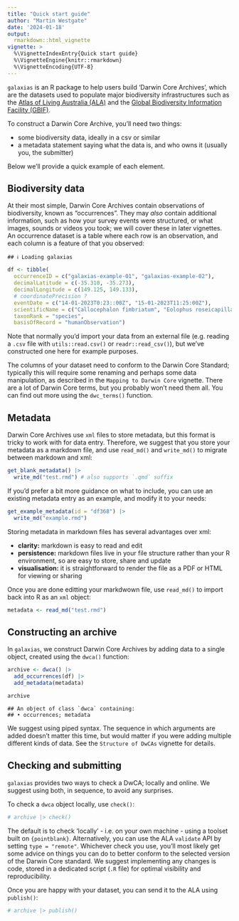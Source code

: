 ```yaml
---
title: "Quick start guide"
author: "Martin Westgate"
date: '2024-01-18'
output:
  rmarkdown::html_vignette
vignette: >
  %\VignetteIndexEntry{Quick start guide}
  %\VignetteEngine{knitr::rmarkdown}
  %\VignetteEncoding{UTF-8}
---
```


`galaxias` is an R package to help users build 'Darwin Core Archives', which
are the datasets used to populate major biodiversity infrastructures such as 
the [Atlas of Living Australia (ALA)](https://www.ala.org.au) and the 
[Global Biodiversity Information Facility (GBIF)](https://gbif.org).

To construct a Darwin Core Archive, you'll need two things:

 - some biodiversity data, ideally in a csv or similar
 - a metadata statement saying what the data is, and who owns it (usually you, the submitter)

Below we'll provide a quick example of each element. 

## Biodiversity data
At their most simple, Darwin Core Archives contain observations of biodiversity, 
known as "occurrences". They may *also* contain additional information, such as 
how your survey events were structured, or what images, sounds or videos you 
took; we will cover these in later vignettes. An occurrence dataset is a table 
where each row is an observation, and each column is a feature of that you
observed:


```
## ℹ Loading galaxias
```


```r
df <- tibble(
  occurrenceID = c("galaxias-example-01", "galaxias-example-02"),
  decimalLatitude = c(-35.310, -35.273),
  decimalLongitude = c(149.125, 149.133),
  # coordinatePrecision ?
  eventDate = c("14-01-2023T0:23::00Z", "15-01-2023T11:25:00Z"),
  scientificName = c("Callocephalon fimbriatum", "Eolophus roseicapilla"),
  taxonRank = "species",
  basisOfRecord = "humanObservation")
```

Note that normally you'd import your data from an external file (e.g. reading a 
`.csv` file with `utils::read.csv()` or `readr::read_csv()`), but we've 
constructed one here for example purposes.

The columns of your dataset need to conform to the Darwin Core Standard; 
typically this will require some renaming and perhaps some data manipulation, 
as described in the `Mapping to Darwin Core` vignette. There are a lot of Darwin 
Core terms, but you probably won't need them all. You can find out more using 
the `dwc_terms()` function.

## Metadata
Darwin Core Archives use `xml` files to store metadata, but this format is 
tricky to work with for data entry. Therefore, we suggest that you store your 
metadata as a markdown file, and use `read_md()` and `write_md()` to migrate 
between markdown and xml:


```r
get_blank_metadata() |>
  write_md("test.rmd") # also supports `.qmd` suffix
```

If you'd prefer a bit more guidance on what to include, you can use an existing 
metadata entry as an example, and modify it to your needs:


```r
get_example_metadata(id = "df368") |>
  write_md("example.rmd")
```

Storing metadata in markdown files has several advantages over xml:

- **clarity:** markdown is easy to read and edit
- **persistence:** markdown files live in your file structure rather than your R environment, so
  are easy to store, share and update
- **visualisation:** it is straightforward to render the file as a PDF or HTML for viewing or sharing

Once you are done editting your markdwown file, use `read_md()` to import back 
into R as an `xml` object:


```r
metadata <- read_md("test.rmd")
```

## Constructing an archive

In `galaxias`, we construct Darwin Core Archives by adding data to a single 
object, created using the `dwca()` function:



```r
archive <- dwca() |>
  add_occurrences(df) |>
  add_metadata(metadata)

archive
```

```
## An object of class `dwca` containing: 
## • occurrences; metadata
```

We suggest using piped syntax. The sequence in which arguments are added doesn't
matter this time, but would matter if you were adding multiple different kinds 
of data. See the `Structure of DwCAs` vignette for details.

## Checking and submitting

`galaxias` provides two ways to check a DwCA; locally and online. We suggest
using both, in sequence, to avoid any surprises. 

To check a `dwca` object locally, use `check()`:

```r
# archive |> check()
```
The default is to check 'locally' - i.e. on your own machine - using a toolset
built on `{pointblank}`. Alternatively, you can use the ALA `validate` API by
setting `type = "remote"`. Whichever check you use, you'll most likely get some 
advice on things you can do to better conform to the selected version of the 
Darwin Core standard. We suggest implementing any changes is code, stored in 
a dedicated script (`.R` file) for optimal visibility and reproducibility.

Once you are happy with your dataset, you can send it to the ALA using 
`publish()`:


```r
# archive |> publish()
```
